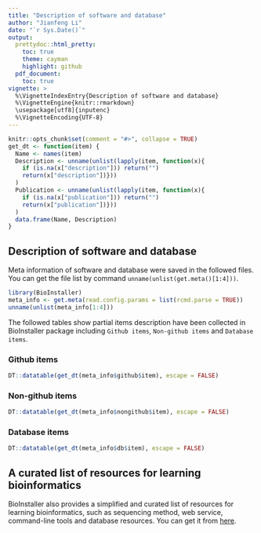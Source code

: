 ```yaml
---
title: "Description of software and database"
author: "Jianfeng Li"
date: "`r Sys.Date()`"
output:
  prettydoc::html_pretty:
    toc: true
    theme: cayman
    highlight: github
  pdf_document:
    toc: true
vignette: >
  %\VignetteIndexEntry{Description of software and database}
  %\VignetteEngine{knitr::rmarkdown}
  \usepackage[utf8]{inputenc}
  %\VignetteEncoding{UTF-8}
---
```


```r
knitr::opts_chunk$set(comment = "#>", collapse = TRUE)
get_dt <- function(item) {
  Name <- names(item)
  Description <- unname(unlist(lapply(item, function(x){
    if (is.na(x["description"])) return("")
    return(x["description"])}))
  )
  Publication <- unname(unlist(lapply(item, function(x){
    if (is.na(x["publication"])) return("")
    return(x["publication"])}))
  )
  data.frame(Name, Description)
}
```

## Description of software and database

Meta information of software and database were saved in the followed files. You can get the file list by command `unname(unlist(get.meta()[1:4]))`.

```r
library(BioInstaller)
meta_info <- get.meta(read.config.params = list(rcmd.parse = TRUE))
unname(unlist(meta_info[1:4]))
```

The followed tables show partial items description have been collected in BioInstaller package including `Github items`, `Non-github items` and `Database items`.

### Github items

```r
DT::datatable(get_dt(meta_info$github$item), escape = FALSE)
```

### Non-github items

```r
DT::datatable(get_dt(meta_info$nongithub$item), escape = FALSE)
```

### Database items

```r
DT::datatable(get_dt(meta_info$db$item), escape = FALSE)
```

## A curated list of resources for learning bioinformatics

BioInstaller also provides a simplified and curated list of resources for learning bioinformatics, such as sequencing method, web service, command-line tools and database resources. You can get it from [here](https://github.com/JhuangLab/Bioinformatics-Resources).

